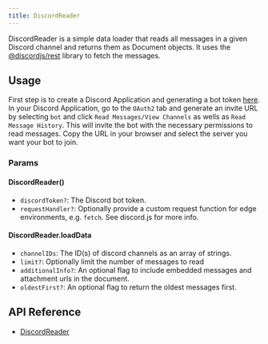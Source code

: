 ```yaml
---
title: DiscordReader
---
```



DiscordReader is a simple data loader that reads all messages in a given Discord channel and returns them as Document objects.
It uses the [@discordjs/rest](https://github.com/discordjs/discord.js/tree/main/packages/rest) library to fetch the messages.

## Usage

First step is to create a Discord Application and generating a bot token [here](https://discord.com/developers/applications).
In your Discord Application, go to the `OAuth2` tab and generate an invite URL by selecting `bot` and click `Read Messages/View Channels` as wells as `Read Message History`.
This will invite the bot with the necessary permissions to read messages.
Copy the URL in your browser and select the server you want your bot to join.

<DynamicCodeBlock lang="ts" code={CodeSource} />

### Params

#### DiscordReader()

- `discordToken?`: The Discord bot token.
- `requestHandler?`: Optionally provide a custom request function for edge environments, e.g. `fetch`. See discord.js for more info.

#### DiscordReader.loadData

- `channelIDs`: The ID(s) of discord channels as an array of strings.
- `limit?`: Optionally limit the number of messages to read
- `additionalInfo?`: An optional flag to include embedded messages and attachment urls in the document.
- `oldestFirst?`: An optional flag to return the oldest messages first.

## API Reference

- [DiscordReader](/docs/api/classes/DiscordReader)
